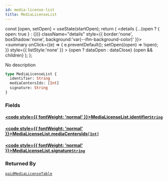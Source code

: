 ```yaml
---
id: media-license-list
title: MediaLicenseList
---
```









  const [open, setOpen] = useState(startOpen);
  return (
    <details {...(open ? { open: true } : {})} className="details" style={{ border:'none', boxShadow:'none', background:'var(--ifm-background-color)' }}>
      <summary
        onClick={(e) => {
          e.preventDefault();
          setOpen((open) => !open);
        }}
        style={{ listStyle:'none' }}
      >
      {open ? dataOpen : dataClose}
      </summary>
      {open && children}
    </details>
  );
};








No description


```graphql
type MediaLicenseList {
  identifier: String
  mediaCentersIds: [Int]
  signature: String
}
```




### Fields

#### [<code style={{ fontWeight: 'normal' }}>MediaLicenseList.<b>identifier</b></code>](#)<Bullet />[`String`](/sodixapi/types/scalars/string) <Badge class="badge badge--secondary" text="scalar"/> 
> 
> 
> 
> 

#### [<code style={{ fontWeight: 'normal' }}>MediaLicenseList.<b>mediaCentersIds</b></code>](#)<Bullet />[`[Int]`](/sodixapi/types/scalars/int) <Badge class="badge badge--secondary" text="list"/> <Badge class="badge badge--secondary" text="scalar"/> 
> 
> 
> 
> 

#### [<code style={{ fontWeight: 'normal' }}>MediaLicenseList.<b>signature</b></code>](#)<Bullet />[`String`](/sodixapi/types/scalars/string) <Badge class="badge badge--secondary" text="scalar"/> 
> 
> 
> 
> 





### Returned By

[`paidMediaLicenseTable`](/sodixapi/api/queries/paid-media-license-table)  <Badge class="badge badge--secondary" text="query"/>

